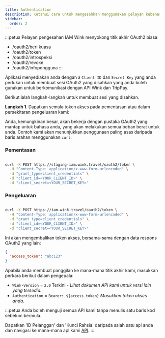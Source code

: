 ```yaml
---
title: Authentication
description: Ketahui cara untuk mengesahkan menggunakan pelayan kebenaran OAuth2 Wink.
sidebar:
  order: 2
---
```

:::petua
Pelayan pengesahan IAM Wink menyokong titik akhir OAuth2 biasa:

* /oauth2/beri kuasa
* /oauth2/token
* /oauth2/introspeksi
* /oauth2/revoke
* /oauth2/infopengguna
  :::

Aplikasi menyediakan anda dengan a `Client ID` dan `Secret Key` yang anda perlukan untuk membuat sesi OAuth2 yang disahkan yang anda boleh gunakan untuk berkomunikasi dengan API Wink dan TripPay.

Berikut ialah langkah-langkah untuk membuat sesi yang disahkan.

**Langkah 1**. Dapatkan semula token akses pada pementasan atau dalam persekitaran pengeluaran kami:

Anda, kemungkinan besar, akan bekerja dengan pustaka OAuth2 yang mantap untuk bahasa anda, yang akan melakukan semua beban berat untuk anda.
Contoh kami akan menunjukkan penggunaan paling asas daripada baris arahan menggunakan `curl`.

### Pementasan

```bash

curl -X POST https://staging-iam.wink.travel/oauth2/token \
  -H "Content-Type: application/x-www-form-urlencoded" \
  -d "grant_type=client_credentials" \
  -d "client_id=<YOUR_CLIENT_ID>" \
  -d "client_secret=<YOUR_SECRET_KEY>"

```

### Pengeluaran

```bash

curl -X POST https://iam.wink.travel/oauth2/token \
  -H "Content-Type: application/x-www-form-urlencoded" \
  -d "grant_type=client_credentials" \
  -d "client_id=<YOUR_CLIENT_ID>" \
  -d "client_secret=<YOUR_SECRET_KEY>"

```

Ini akan mengembalikan token akses, bersama-sama dengan data respons OAuth2 yang lain:

```json
{
  "access_token": "abc123"
}
```

Apabila anda membuat panggilan ke mana-mana titik akhir kami, masukkan perkara berikut dalam pengepala:

* `Wink-Version` = `2.0` Terkini - *Lihat dokumen API kami untuk versi lain yang tersedia.*
* `Authentication` = `Bearer: ${access_token}` *Masukkan token akses anda.*

:::petua
Anda boleh menguji semua API kami tanpa menulis satu baris kod sebelum bermula.

Dapatkan 'ID Pelanggan' dan 'Kunci Rahsia' daripada salah satu apl anda dan navigasi ke mana-mana apl kami [API](/developers/apis).
:::

